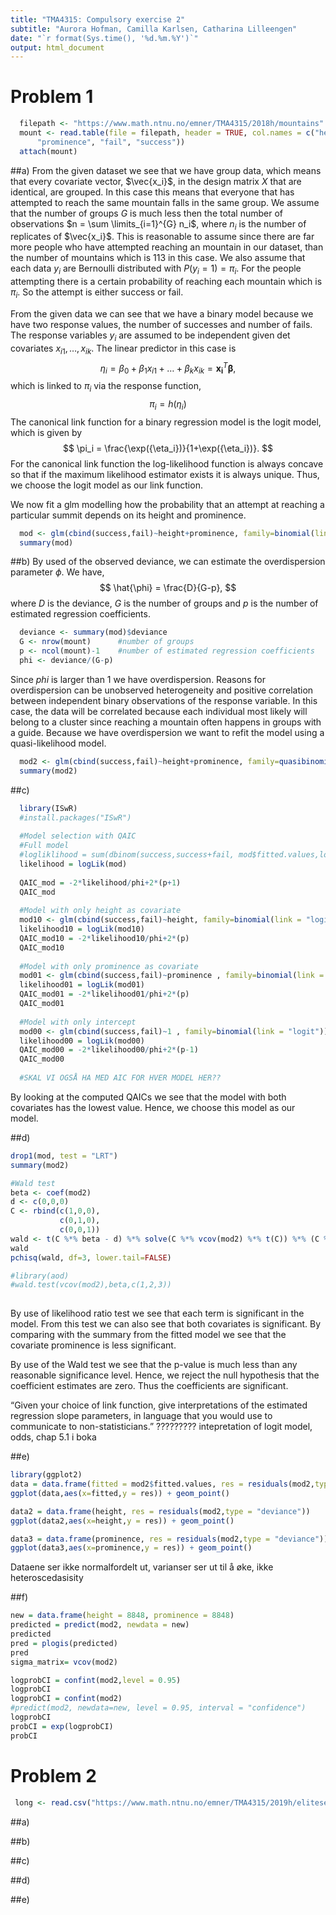 ```yaml
---
title: "TMA4315: Compulsory exercise 2" 
subtitle: "Aurora Hofman, Camilla Karlsen, Catharina Lilleengen" 
date: "`r format(Sys.time(), '%d.%m.%Y')`"
output: html_document
---
```



# Problem 1

```r
  filepath <- "https://www.math.ntnu.no/emner/TMA4315/2018h/mountains"
  mount <- read.table(file = filepath, header = TRUE, col.names = c("height", 
      "prominence", "fail", "success"))
  attach(mount)
```
##a) 
From the given dataset we see that we have group data, which means that every covariate vector, $\vec{x_i}$, in the design matrix $X$ that are identical, are grouped. In this case this means that everyone that has attempted to reach the same mountain falls in the same group. We assume that the number of groups $G$ is much less then the total number of observations $n = \sum \limits_{i=1}^{G} n_i$, where $n_i$ is the number of replicates of $\vec{x_i}$. This is reasonable to assume since there are far more people who have attempted reaching an mountain in our dataset, than the number of mountains which is 113 in this case. We also assume that each data $y_i$ are Bernoulli distributed with $P(y_i = 1) = \pi_i$. For the people attempting there is a certain probability of reaching each mountain which is $\pi_i$. So the attempt is either success or fail. 

From the given data we can see that we have a binary model because we have two response values, the number of successes and number of fails. The response variables $y_i$ are assumed to be independent given det covariates $x_{i1},\ldots, x_{ik}$. The linear predictor in this case is 
$$
\eta_i = \beta_0 + \beta_1x_{i1} + \ldots + \beta_kx_{ik} = \mathbf{x_i}^T\mathbf{\beta}, 
$$
which is linked to $\pi_i$ via the response function, 
$$
  \pi_i = h(\eta_i)
$$
The canonical link function for a binary regression model is the logit model, which is given by
$$
  \pi_i = \frac{\exp({\eta_i})}{1+\exp({\eta_i})}.
$$
For the canonical link function the log-likelihood function is always concave so that if the maximum likelihood estimator exists it is always unique. Thus, we choose the logit  model as our link function. 

We now fit a glm modelling how the probability that an attempt at reaching a particular summit depends on its height and prominence. 
```r
  mod <- glm(cbind(success,fail)~height+prominence, family=binomial(link = "logit"))
  summary(mod)
```

##b) 
By used of the observed deviance, we can estimate the overdispersion parameter $\phi$. We have, 
$$
  \hat{\phi} = \frac{D}{G-p}, 
$$
where $D$ is the deviance, $G$ is the number of groups and $p$ is the number of estimated regression coefficients. 
```r
  deviance <- summary(mod)$deviance
  G <- nrow(mount)      #number of groups
  p <- ncol(mount)-1    #number of estimated regression coefficients
  phi <- deviance/(G-p)
```
Since $phi$ is larger than 1 we have overdispersion. Reasons for overdispersion can be unobserved heterogeneity and positive correlation between independent binary observations of the response variable. In this case, the data will be correlated because each individual most likely will belong to a cluster since reaching a mountain often happens in groups with a guide. Because we have overdispersion we want to refit the model using a quasi-likelihood model. 

```r
  mod2 <- glm(cbind(success,fail)~height+prominence, family=quasibinomial(link = "logit"))
  summary(mod2)
```

##c) 
```r
  library(ISwR)
  #install.packages("ISwR")
  
  #Model selection with QAIC  
  #Full model
  #logliklihood = sum(dbinom(success,success+fail, mod$fitted.values,log=TRUE))
  likelihood = logLik(mod)
  
  QAIC_mod = -2*likelihood/phi+2*(p+1)
  QAIC_mod
  
  #Model with only height as covariate
  mod10 <- glm(cbind(success,fail)~height, family=binomial(link = "logit"))
  likelihood10 = logLik(mod10)
  QAIC_mod10 = -2*likelihood10/phi+2*(p)
  QAIC_mod10
  
  #Model with only prominence as covariate
  mod01 <- glm(cbind(success,fail)~prominence , family=binomial(link = "logit"))
  likelihood01 = logLik(mod01)
  QAIC_mod01 = -2*likelihood01/phi+2*(p)
  QAIC_mod01
  
  #Model with only intercept
  mod00 <- glm(cbind(success,fail)~1 , family=binomial(link = "logit"))
  likelihood00 = logLik(mod00)
  QAIC_mod00 = -2*likelihood00/phi+2*(p-1)
  QAIC_mod00
  
  #SKAL VI OGSÅ HA MED AIC FOR HVER MODEL HER??
```
By looking at the computed QAICs we see that the model with both covariates has the lowest value. Hence, we choose this model as our model. 

##d)
```r
drop1(mod, test = "LRT")  
summary(mod2)

#Wald test
beta <- coef(mod2)
d <- c(0,0,0)
C <- rbind(c(1,0,0),
           c(0,1,0),
           c(0,0,1))
wald <- t(C %*% beta - d) %*% solve(C %*% vcov(mod2) %*% t(C)) %*% (C %*% beta - d)
wald
pchisq(wald, df=3, lower.tail=FALSE)

#library(aod)
#wald.test(vcov(mod2),beta,c(1,2,3))
  
```
By use of likelihood ratio test we see that each term is significant in the model. From this test we can also see that both covariates is significant. By comparing with the summary from the fitted model we see that the covariate prominence is less significant. 

By use of the Wald test we see that the p-value is much less than any reasonable significance level. Hence, we reject the null hypothesis that the coefficient estimates are zero. Thus the coefficients are significant. 

"Given your choice of link function, give interpretations of the estimated regression slope parameters, in language that you would use to communicate to non-statisticians. " ?????????
intepretation of logit model, odds, chap 5.1 i boka

##e) 
```r
library(ggplot2)
data = data.frame(fitted = mod2$fitted.values, res = residuals(mod2,type = "deviance"))
ggplot(data,aes(x=fitted,y = res)) + geom_point()

data2 = data.frame(height, res = residuals(mod2,type = "deviance"))
ggplot(data2,aes(x=height,y = res)) + geom_point()

data3 = data.frame(prominence, res = residuals(mod2,type = "deviance"))
ggplot(data3,aes(x=prominence,y = res)) + geom_point()

```
Dataene ser ikke normalfordelt ut, varianser ser ut til å øke, ikke heteroscedasisity


##f) 
```r
new = data.frame(height = 8848, prominence = 8848)
predicted = predict(mod2, newdata = new)
predicted
pred = plogis(predicted)
pred
sigma_matrix= vcov(mod2)

logprobCI = confint(mod2,level = 0.95)
logprobCI
logprobCI = confint(mod2)
#predict(mod2, newdata=new, level = 0.95, interval = "confidence")
logprobCI
probCI = exp(logprobCI)
probCI
```

# Problem 2

```r
 long <- read.csv("https://www.math.ntnu.no/emner/TMA4315/2019h/eliteserie.csv")
```

##a) 

##b) 

##c) 

##d) 

##e) 









